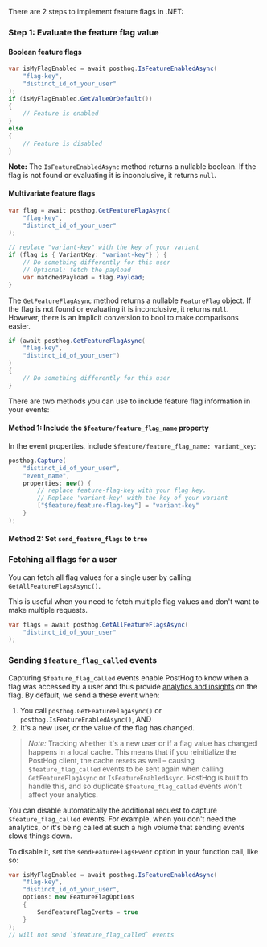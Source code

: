 There are 2 steps to implement feature flags in .NET:

### Step 1: Evaluate the feature flag value

#### Boolean feature flags

```csharp
var isMyFlagEnabled = await posthog.IsFeatureEnabledAsync(
    "flag-key",
    "distinct_id_of_your_user"
);
if (isMyFlagEnabled.GetValueOrDefault())
{
    // Feature is enabled
}
else
{
    // Feature is disabled    
}
```

**Note:** The `IsFeatureEnabledAsync` method returns a nullable boolean. If the flag is not found or evaluating it is inconclusive, it returns `null`.

#### Multivariate feature flags

```csharp
var flag = await posthog.GetFeatureFlagAsync(
    "flag-key",
    "distinct_id_of_your_user"
);

// replace "variant-key" with the key of your variant
if (flag is { VariantKey: "variant-key"} ) {
    // Do something differently for this user
    // Optional: fetch the payload
    var matchedPayload = flag.Payload;
}
```

The `GetFeatureFlagAsync` method returns a nullable `FeatureFlag` object. If the flag is not found or evaluating it is inconclusive, it returns `null`. However, there is an implicit conversion to bool to make comparisons easier.

```csharp
if (await posthog.GetFeatureFlagAsync(
    "flag-key",
    "distinct_id_of_your_user")
)
{
    // Do something differently for this user
}
```


<IncludePropertyInEvents />

There are two methods you can use to include feature flag information in your events:

#### Method 1: Include the `$feature/feature_flag_name` property

 In the event properties, include `$feature/feature_flag_name: variant_key`:

```csharp
posthog.Capture(
    "distinct_id_of_your_user",
    "event_name",
    properties: new() {
        // replace feature-flag-key with your flag key.
        // Replace 'variant-key' with the key of your variant
        ["$feature/feature-flag-key"] = "variant-key"
    }
);
```

#### Method 2: Set `send_feature_flags` to `true`


<DotNetSetSendFeatureFlagsTrue />

### Fetching all flags for a user

You can fetch all flag values for a single user by calling `GetAllFeatureFlagsAsync()`.

This is useful when you need to fetch multiple flag values and don't want to make multiple requests.

```csharp  
var flags = await posthog.GetAllFeatureFlagsAsync(
    "distinct_id_of_your_user"
);
```

### Sending `$feature_flag_called` events

Capturing `$feature_flag_called` events enable PostHog to know when a flag was accessed by a user and thus provide [analytics and insights](/docs/product-analytics/insights) on the flag. By default, we send a these event when:

1. You call `posthog.GetFeatureFlagAsync()` or `posthog.IsFeatureEnabledAsync()`, AND 
2. It's a new user, or the value of the flag has changed. 

> *Note:* Tracking whether it's a new user or if a flag value has changed happens in a local cache. This means that if you reinitialize the PostHog client, the cache resets as well – causing `$feature_flag_called` events to be sent again when calling `GetFeatureFlagAsync` or `IsFeatureEnabledAsync`. PostHog is built to handle this, and so duplicate `$feature_flag_called` events won't affect your analytics.

You can disable automatically the additional request to capture `$feature_flag_called` events. For example, when you don't need the analytics, or it's being called at such a high volume that sending events slows things down.

To disable it, set the `sendFeatureFlagsEvent` option in your function call, like so:

```csharp
var isMyFlagEnabled = await posthog.IsFeatureEnabledAsync(
    "flag-key", 
    "distinct_id_of_your_user",
    options: new FeatureFlagOptions
    {
        SendFeatureFlagEvents = true
    }
);
// will not send `$feature_flag_called` events
```


<DotNetOverrideServerProperties />

